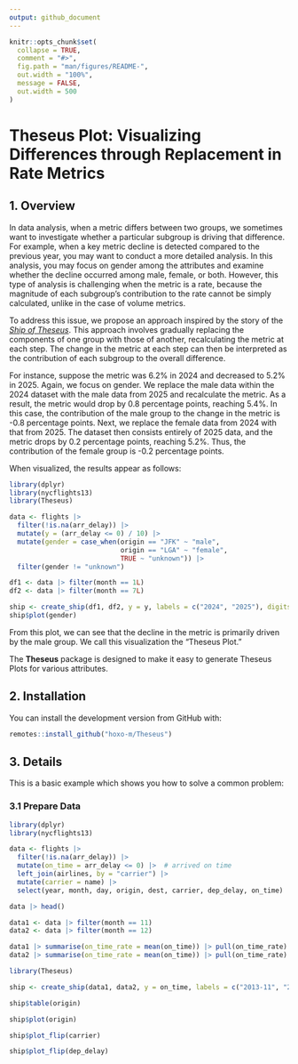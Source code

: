 ```yaml
---
output: github_document
---
```


<!-- README.md is generated from README.Rmd. Please edit that file -->

```r
knitr::opts_chunk$set(
  collapse = TRUE,
  comment = "#>",
  fig.path = "man/figures/README-",
  out.width = "100%",
  message = FALSE,
  out.width = 500
)
```

# Theseus Plot: Visualizing Differences through Replacement in Rate Metrics

<!-- badges: start -->
<!-- badges: end -->

## 1. Overview

In data analysis, when a metric differs between two groups, we sometimes want to investigate whether a particular subgroup is driving that difference.
For example, when a key metric decline is detected compared to the previous year, you may want to conduct a more detailed analysis. 
In this analysis, you may focus on gender among the attributes and examine whether the decline occurred among male, female, or both.
However, this type of analysis is challenging when the metric is a rate, because the magnitude of each subgroup’s contribution to the rate cannot be simply calculated, unlike in the case of volume metrics.

To address this issue, we propose an approach inspired by the story of the *[Ship of Theseus](https://en.wikipedia.org/wiki/Ship_of_Theseus)*.
This approach involves gradually replacing the components of one group with those of another, recalculating the metric at each step.
The change in the metric at each step can then be interpreted as the contribution of each subgroup to the overall difference.

For instance, suppose the metric was 6.2% in 2024 and decreased to 5.2% in 2025.
Again, we focus on gender.
We replace the male data within the 2024 dataset with the male data from 2025 and recalculate the metric.
As a result, the metric would drop by 0.8 percentage points, reaching 5.4%.
In this case, the contribution of the male group to the change in the metric is -0.8 percentage points.
Next, we replace the female data from 2024 with that from 2025.
The dataset then consists entirely of 2025 data, and the metric drops by 0.2 percentage points, reaching 5.2%.
Thus, the contribution of the female group is -0.2 percentage points.

When visualized, the results appear as follows:

```r
library(dplyr)
library(nycflights13)
library(Theseus)

data <- flights |>
  filter(!is.na(arr_delay)) |>
  mutate(y = (arr_delay <= 0) / 10) |>
  mutate(gender = case_when(origin == "JFK" ~ "male", 
                            origin == "LGA" ~ "female",
                            TRUE ~ "unknown")) |>
  filter(gender != "unknown")

df1 <- data |> filter(month == 1L)
df2 <- data |> filter(month == 7L)

ship <- create_ship(df1, df2, y = y, labels = c("2024", "2025"), digits = 1L)
ship$plot(gender)
```

From this plot, we can see that the decline in the metric is primarily driven by the male group.
We call this visualization the “Theseus Plot.”

The **Theseus** package is designed to make it easy to generate Theseus Plots for various attributes.

## 2. Installation

You can install the development version from GitHub with:

``` r
remotes::install_github("hoxo-m/Theseus")
```

## 3. Details

This is a basic example which shows you how to solve a common problem:

### 3.1 Prepare Data

```r
library(dplyr)
library(nycflights13)

data <- flights |> 
  filter(!is.na(arr_delay)) |>
  mutate(on_time = arr_delay <= 0) |>  # arrived on time
  left_join(airlines, by = "carrier") |>
  mutate(carrier = name) |>
  select(year, month, day, origin, dest, carrier, dep_delay, on_time)

data |> head()

data1 <- data |> filter(month == 11)
data2 <- data |> filter(month == 12)

data1 |> summarise(on_time_rate = mean(on_time)) |> pull(on_time_rate)
data2 |> summarise(on_time_rate = mean(on_time)) |> pull(on_time_rate)
```

```r
library(Theseus)

ship <- create_ship(data1, data2, y = on_time, labels = c("2013-11", "2013-12"))

ship$table(origin)
```

```r
ship$plot(origin)
```

```r
ship$plot_flip(carrier)
```

```r
ship$plot_flip(dep_delay)
```
